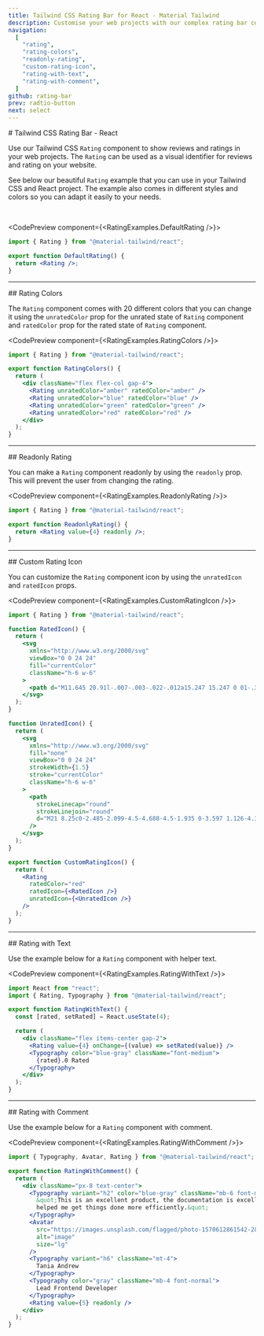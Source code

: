 ```yaml
---
title: Tailwind CSS Rating Bar for React - Material Tailwind
description: Customise your web projects with our complex rating bar component for Tailwind CSS and React using Material Design guidelines.
navigation:
  [
    "rating",
    "rating-colors",
    "readonly-rating",
    "custom-rating-icon",
    "rating-with-text",
    "rating-with-comment",
  ]
github: rating-bar
prev: radtio-button
next: select
---
```


<DocsTitle href="rating">
# Tailwind CSS Rating Bar - React
</DocsTitle>

Use our Tailwind CSS <Code>Rating</Code> component to show reviews and ratings in your web projects. The <Code>Rating</Code> can be used as a visual identifier for reviews and rating on your website.

See below our beautiful <Code>Rating</Code> example that you can use in your Tailwind CSS and React project. The example also comes in different styles and colors so you can adapt it easily to your needs.

<br />

<CodePreview component={<RatingExamples.DefaultRating />}>
```jsx
import { Rating } from "@material-tailwind/react";

export function DefaultRating() {
  return <Rating />;
}
```
</CodePreview>

---

<DocsTitle href="rating-colors">
## Rating Colors
</DocsTitle>

The <Code>Rating</Code> component comes with 20 different colors that you can change it using the <Code>unratedColor</Code> prop for the unrated state of <Code>Rating</Code> component and <Code>ratedColor</Code> prop for the rated state of <Code>Rating</Code> component.

<CodePreview component={<RatingExamples.RatingColors />}>
```jsx
import { Rating } from "@material-tailwind/react";

export function RatingColors() {
  return (
    <div className="flex flex-col gap-4">
      <Rating unratedColor="amber" ratedColor="amber" />
      <Rating unratedColor="blue" ratedColor="blue" />
      <Rating unratedColor="green" ratedColor="green" />
      <Rating unratedColor="red" ratedColor="red" />
    </div>
  );
}
```
</CodePreview>

---

<DocsTitle href="readonly-rating">
## Readonly Rating
</DocsTitle>

You can make a <Code>Rating</Code> component readonly by using the <Code>readonly</Code> prop. This will prevent the user from changing the rating.

<CodePreview component={<RatingExamples.ReadonlyRating />}>
```jsx
import { Rating } from "@material-tailwind/react";

export function ReadonlyRating() {
  return <Rating value={4} readonly />;
}
```
</CodePreview>

---

<DocsTitle href="custom-rating-icon">
## Custom Rating Icon
</DocsTitle>

You can customize the <Code>Rating</Code> component icon by using the <Code>unratedIcon</Code> and <Code>ratedIcon</Code> props.

<CodePreview component={<RatingExamples.CustomRatingIcon />}>
```jsx
import { Rating } from "@material-tailwind/react";

function RatedIcon() {
  return (
    <svg
      xmlns="http://www.w3.org/2000/svg"
      viewBox="0 0 24 24"
      fill="currentColor"
      className="h-6 w-6"
    >
      <path d="M11.645 20.91l-.007-.003-.022-.012a15.247 15.247 0 01-.383-.218 25.18 25.18 0 01-4.244-3.17C4.688 15.36 2.25 12.174 2.25 8.25 2.25 5.322 4.714 3 7.688 3A5.5 5.5 0 0112 5.052 5.5 5.5 0 0116.313 3c2.973 0 5.437 2.322 5.437 5.25 0 3.925-2.438 7.111-4.739 9.256a25.175 25.175 0 01-4.244 3.17 15.247 15.247 0 01-.383.219l-.022.012-.007.004-.003.001a.752.752 0 01-.704 0l-.003-.001z" />
    </svg>
  );
}

function UnratedIcon() {
  return (
    <svg
      xmlns="http://www.w3.org/2000/svg"
      fill="none"
      viewBox="0 0 24 24"
      strokeWidth={1.5}
      stroke="currentColor"
      className="h-6 w-6"
    >
      <path
        strokeLinecap="round"
        strokeLinejoin="round"
        d="M21 8.25c0-2.485-2.099-4.5-4.688-4.5-1.935 0-3.597 1.126-4.312 2.733-.715-1.607-2.377-2.733-4.313-2.733C5.1 3.75 3 5.765 3 8.25c0 7.22 9 12 9 12s9-4.78 9-12z"
      />
    </svg>
  );
}

export function CustomRatingIcon() {
  return (
    <Rating
      ratedColor="red"
      ratedIcon={<RatedIcon />}
      unratedIcon={<UnratedIcon />}
    />
  );
}
```
</CodePreview>

---

<DocsTitle href="rating-with-text">
## Rating with Text
</DocsTitle>

Use the example below for a <Code>Rating</Code> component with helper text.

<CodePreview component={<RatingExamples.RatingWithText />}>
```jsx
import React from "react";
import { Rating, Typography } from "@material-tailwind/react";

export function RatingWithText() {
  const [rated, setRated] = React.useState(4);

  return (
    <div className="flex items-center gap-2">
      <Rating value={4} onChange={(value) => setRated(value)} />
      <Typography color="blue-gray" className="font-medium">
        {rated}.0 Rated
      </Typography>
    </div>
  );
}
```
</CodePreview>

---

<DocsTitle href="rating-with-comment">
## Rating with Comment
</DocsTitle>

Use the example below for a <Code>Rating</Code> component with comment.

<CodePreview component={<RatingExamples.RatingWithComment />}>
```jsx
import { Typography, Avatar, Rating } from "@material-tailwind/react";

export function RatingWithComment() {
  return (
    <div className="px-8 text-center">
      <Typography variant="h2" color="blue-gray" className="mb-6 font-medium">
        &quot;This is an excellent product, the documentation is excellent and
        helped me get things done more efficiently.&quot;
      </Typography>
      <Avatar
        src="https://images.unsplash.com/flagged/photo-1570612861542-284f4c12e75f?ixlib=rb-4.0.3&ixid=MnwxMjA3fDB8MHxwaG90by1wYWdlfHx8fGVufDB8fHx8&auto=format&fit=crop&w=2940&q=80"
        alt="image"
        size="lg"
      />
      <Typography variant="h6" className="mt-4">
        Tania Andrew
      </Typography>
      <Typography color="gray" className="mb-4 font-normal">
        Lead Frontend Developer
      </Typography>
      <Rating value={5} readonly />
    </div>
  );
}
```
</CodePreview>
